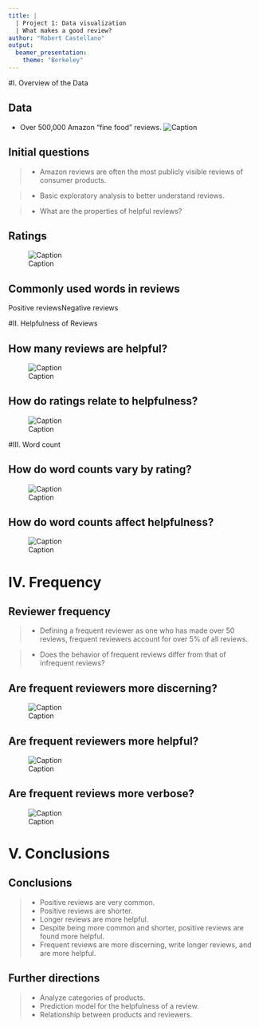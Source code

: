 ```yaml
---
title: |
  | Project 1: Data visualization
  | What makes a good review?
author: "Robert Castellano"
output: 
  beamer_presentation:
    theme: "Berkeley"
---
```


#I. Overview of the Data

## Data
- Over 500,000 Amazon "fine food" reviews.\newline
\pause
![Caption](AmazonReview.png)

## Initial questions

> - Amazon reviews are often the most publicly visible reviews of consumer products.

> - Basic exploratory analysis to better understand reviews.

> - What are the properties of helpful reviews?

## Ratings

![Caption](Graphs/RatingDist.png)

## Commonly used words in reviews


\includegraphics[width = 150pt]{PositiveSampleText.png}
\includegraphics[width = 150pt]{NegativeSampleText.png}
\newline

\qquad\qquad Positive reviews\qquad\qquad\qquad\qquad Negative reviews

#II. Helpfulness of Reviews

## How many reviews are helpful?
\pause
![Caption](Graphs/HelpfulnessDist.png)

## How do ratings relate to helpfulness?
\pause
![Caption](Graphs/PercentHelpfulByRating.png)

#III. Word count

## How do word counts vary by rating?
\pause
![Caption](Graphs/WordCountRating.png)

## How do word counts affect helpfulness?
\pause
![Caption](Graphs/WordCountHelpfulness.png)

# IV. Frequency

## Reviewer frequency

> - Defining a frequent reviewer as one who has made over 50 reviews, frequent reviewers account for over 5% of all reviews.

> - Does the behavior of frequent reviews differ from that of infrequent reviews?


## Are frequent reviewers more discerning?

\pause
![Caption](Graphs/FreqScoreDist.png)

## Are frequent reviewers more helpful?
\pause
![Caption](Graphs/FreqHelpful.png)

## Are frequent reviews more verbose?
\pause
![Caption](Graphs/FreqWord.png)


# V. Conclusions

## Conclusions

> - Positive reviews are very common.
> - Positive reviews are shorter.
> - Longer reviews are more helpful.
> - Despite being more common and shorter, positive reviews are found more helpful.
> - Frequent reviews are more discerning, write longer reviews, and are more helpful.

## Further directions

> - Analyze categories of products.
> - Prediction model for the helpfulness of a review.
> - Relationship between products and reviewers.


